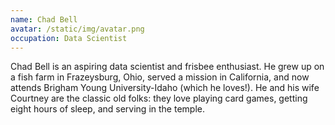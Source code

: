 ```yaml
---
name: Chad Bell
avatar: /static/img/avatar.png
occupation: Data Scientist
---
```


Chad Bell is an aspiring data scientist and frisbee enthusiast. He grew up on a fish farm in Frazeysburg, Ohio, served a mission in California, and now attends Brigham Young University-Idaho (which he loves!). He and his wife Courtney are the classic old folks: they love playing card games, getting eight hours of sleep, and serving in the temple. 
